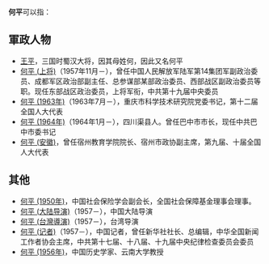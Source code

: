 '''何平'''可以指：
== 軍政人物 ==
* [[王平_(三国)|王平]]，三国时蜀汉大将，因其母姓何，因此又名何平
* [[何平_(上将)|何平 (上将)]]（1957年11月－），曾任中国人民解放军陆军第14集团军副政治委员、成都军区政治部副主任、总参谋部某部政治委员、西部战区副政治委员等职。现任东部战区政治委员，上将军衔，中共第十九届中央委员
* [[何平_(1963年)|何平 (1963年)]]（1963年7月－），重庆市科学技术研究院党委书记，第十二届全国人大代表
* [[何平_(1964年)|何平 (1964年)]]（1964年1月－），四川渠县人。曾任巴中市市长，现任中共巴中市委书记
* [[何平_(安徽)|何平 (安徽)]]，曾任宿州教育学院院长、宿州市政协副主席，第九届、十届全国人大代表

== 其他 ==
* [[何平_(1950年)|何平 (1950年)]]，中国社会保险学会副会长，全国社会保障基金理事会理事。
* [[何平_(大陆导演)|何平 (大陆导演)]]（1957－），中国大陆导演
* [[何平_(台灣導演)|何平 (台灣導演)]]（1957－），台湾导演
* [[何平_(记者)|何平 (记者)]]（1957－），中国记者，曾任新华社社长、总编辑，中华全国新闻工作者协会主席，中共第十七届、十八届、十九届中央纪律检查委员会委员
* [[何平_(1956年)|何平 (1956年)]]，中国历史学家、云南大学教授
{{Disambiguation|P|cat=二字何姓人名消歧义}}